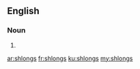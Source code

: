 ==English==

===Noun===
{{head|en|plural}}

# {{plural of|shlong|lang=en}}

[[ar:shlongs]]
[[fr:shlongs]]
[[ku:shlongs]]
[[my:shlongs]]